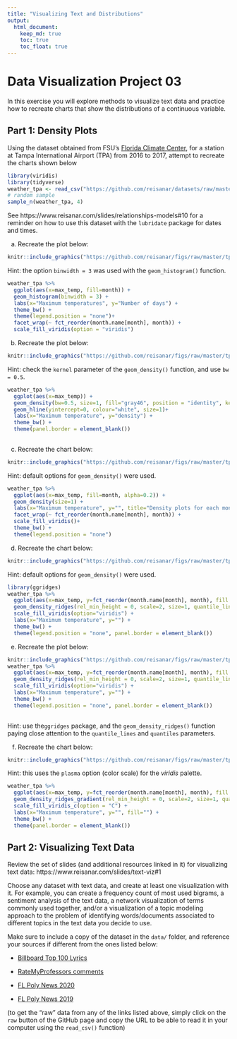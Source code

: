 ```yaml
---
title: "Visualizing Text and Distributions"
output: 
  html_document:
    keep_md: true
    toc: true
    toc_float: true
---
```


# Data Visualization Project 03


In this exercise you will explore methods to visualize text data and practice how to recreate charts that show the distributions of a continuous variable. 


## Part 1: Density Plots

Using the dataset obtained from FSU's [Florida Climate Center](https://climatecenter.fsu.edu/climate-data-access-tools/downloadable-data), for a station at Tampa International Airport (TPA) from 2016 to 2017, attempt to recreate the charts shown below

```r
library(viridis)
library(tidyverse)
weather_tpa <- read_csv("https://github.com/reisanar/datasets/raw/master/tpa_weather_16_17.csv")
# random sample 
sample_n(weather_tpa, 4)
```

See https://www.reisanar.com/slides/relationships-models#10 for a reminder on how to use this dataset with the `lubridate` package for dates and times.


(a) Recreate the plot below:

```r
knitr::include_graphics("https://github.com/reisanar/figs/raw/master/tpa_max_temps_facet.png")
```

Hint: the option `binwidth = 3` was used with the `geom_histogram()` function.

```r

weather_tpa %>%
  ggplot(aes(x=max_temp, fill=month)) +
  geom_histogram(binwidth = 3) +
  labs(x="Maximum temperatures", y="Number of days") +
  theme_bw() +
  theme(legend.position = "none")+
  facet_wrap(~ fct_reorder(month.name[month], month)) +
  scale_fill_viridis(option = "viridis")
```


(b) Recreate the plot below:

```r
knitr::include_graphics("https://github.com/reisanar/figs/raw/master/tpa_max_temps_density.png")

```

Hint: check the `kernel` parameter of the `geom_density()` function, and use `bw = 0.5`.


```r
weather_tpa %>% 
  ggplot(aes(x=max_temp)) +
  geom_density(bw=0.5, size=1, fill="gray46", position = "identity", kernel="epanechnikov") +
  geom_hline(yintercept=0, colour="white", size=1)+
  labs(x="Maximum temperature", y="density") +
  theme_bw() +
  theme(panel.border = element_blank()) 
  

```


(c) Recreate the chart below:

```r
knitr::include_graphics("https://github.com/reisanar/figs/raw/master/tpa_max_temps_density_facet.png")
```

Hint: default options for `geom_density()` were used. 

```r
weather_tpa %>% 
  ggplot(aes(x=max_temp, fill=month, alpha=0.2)) +
  geom_density(size=1) +
  labs(x="Maximum temperature", y="", title="Density plots for each month in 2016") +
  facet_wrap(~ fct_reorder(month.name[month], month)) +
  scale_fill_viridis()+
  theme_bw() +
  theme(legend.position = "none")

```



(d) Recreate the chart below:

```r
knitr::include_graphics("https://github.com/reisanar/figs/raw/master/tpa_max_temps_ridges.png")
```

Hint: default options for `geom_density()` were used. 
```r
library(ggridges)
weather_tpa %>% 
  ggplot(aes(x=max_temp, y=fct_reorder(month.name[month], month), fill = month)) +
  geom_density_ridges(rel_min_height = 0, scale=2, size=1, quantile_lines=T, quantiles=2) +
  scale_fill_viridis(option="viridis") +
  labs(x="Maximum temperature", y="") +
  theme_bw() +
  theme(legend.position = "none", panel.border = element_blank()) 
```


(e) Recreate the plot below:

```r
knitr::include_graphics("https://github.com/reisanar/figs/raw/master/tpa_max_temps_ridges.png")
weather_tpa %>% 
  ggplot(aes(x=max_temp, y=fct_reorder(month.name[month], month), fill = month)) +
  geom_density_ridges(rel_min_height = 0, scale=2, size=1, quantile_lines=T, quantiles=2) +
  scale_fill_viridis(option="viridis") +
  labs(x="Maximum temperature", y="") +
  theme_bw() +
  theme(legend.position = "none", panel.border = element_blank()) 
  
```

Hint: use the`ggridges` package, and the `geom_density_ridges()` function paying close attention to the `quantile_lines` and `quantiles` parameters.




(f) Recreate the chart below:

```r
knitr::include_graphics("https://github.com/reisanar/figs/raw/master/tpa_max_temps_ridges_plasma.png")

```

Hint: this uses the `plasma` option (color scale) for the _viridis_ palette.
```r
weather_tpa %>% 
  ggplot(aes(x=max_temp, y=fct_reorder(month.name[month], month), fill = stat(x))) +
  geom_density_ridges_gradient(rel_min_height = 0, scale=2, size=1, quantile_lines=T, quantiles=2) +
  scale_fill_viridis_c(option = "C") +
  labs(x="Maximum temperature", y="", fill="") +
  theme_bw() +
  theme(panel.border = element_blank()) 
```



## Part 2: Visualizing Text Data

Review the set of slides (and additional resources linked in it) for visualizing text data: https://www.reisanar.com/slides/text-viz#1

Choose any dataset with text data, and create at least one visualization with it. For example, you can create a frequency count of most used bigrams, a sentiment analysis of the text data, a network visualization of terms commonly used together, and/or a visualization of a topic modeling approach to the problem of identifying words/documents associated to different topics in the text data you decide to use. 

Make sure to include a copy of the dataset in the `data/` folder, and reference your sources if different from the ones listed below:

- [Billboard Top 100 Lyrics](https://github.com/reisanar/datasets/blob/master/BB_top100_2015.csv)

- [RateMyProfessors comments](https://github.com/reisanar/datasets/blob/master/rmp_wit_comments.csv)

- [FL Poly News 2020](https://github.com/reisanar/datasets/blob/master/poly_news_FL20.csv)

- [FL Poly News 2019](https://github.com/reisanar/datasets/blob/master/poly_news_FL19.csv)

(to get the "raw" data from any of the links listed above, simply click on the `raw` button of the GitHub page and copy the URL to be able to read it in your computer using the `read_csv()` function)






